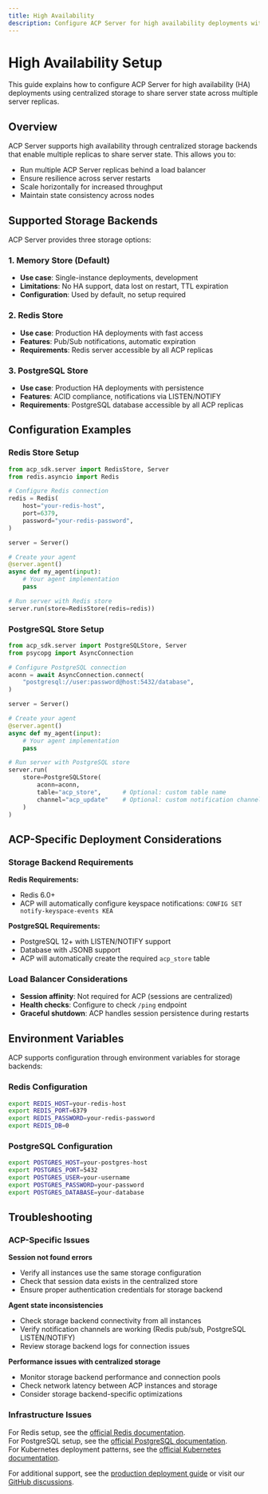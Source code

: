 ```yaml
---
title: High Availability
description: Configure ACP Server for high availability deployments with centralized storage
---
```


# High Availability Setup

This guide explains how to configure ACP Server for high availability (HA) deployments using centralized storage to share server state across multiple server replicas.

## Overview

ACP Server supports high availability through centralized storage backends that enable multiple replicas to share server state. This allows you to:

- Run multiple ACP Server replicas behind a load balancer
- Ensure resilience across server restarts
- Scale horizontally for increased throughput
- Maintain state consistency across nodes

## Supported Storage Backends

ACP Server provides three storage options:

### 1. Memory Store (Default)
- **Use case**: Single-instance deployments, development
- **Limitations**: No HA support, data lost on restart, TTL expiration
- **Configuration**: Used by default, no setup required

### 2. Redis Store
- **Use case**: Production HA deployments with fast access
- **Features**: Pub/Sub notifications, automatic expiration
- **Requirements**: Redis server accessible by all ACP replicas

### 3. PostgreSQL Store
- **Use case**: Production HA deployments with persistence
- **Features**: ACID compliance, notifications via LISTEN/NOTIFY
- **Requirements**: PostgreSQL database accessible by all ACP replicas

## Configuration Examples

### Redis Store Setup

```python
from acp_sdk.server import RedisStore, Server
from redis.asyncio import Redis

# Configure Redis connection
redis = Redis(
    host="your-redis-host",
    port=6379,
    password="your-redis-password",
)

server = Server()

# Create your agent
@server.agent()
async def my_agent(input):
    # Your agent implementation
    pass

# Run server with Redis store
server.run(store=RedisStore(redis=redis))
```

### PostgreSQL Store Setup

```python
from acp_sdk.server import PostgreSQLStore, Server
from psycopg import AsyncConnection

# Configure PostgreSQL connection
aconn = await AsyncConnection.connect(
    "postgresql://user:password@host:5432/database",
)

server = Server()

# Create your agent
@server.agent()
async def my_agent(input):
    # Your agent implementation
    pass

# Run server with PostgreSQL store
server.run(
    store=PostgreSQLStore(
        aconn=aconn,
        table="acp_store",      # Optional: custom table name
        channel="acp_update"    # Optional: custom notification channel
    )
)
```

## ACP-Specific Deployment Considerations

### Storage Backend Requirements

**Redis Requirements:**
- Redis 6.0+
- ACP will automatically configure keyspace notifications: `CONFIG SET notify-keyspace-events KEA`

**PostgreSQL Requirements:**
- PostgreSQL 12+ with LISTEN/NOTIFY support
- Database with JSONB support
- ACP will automatically create the required `acp_store` table

### Load Balancer Considerations

- **Session affinity**: Not required for ACP (sessions are centralized)
- **Health checks**: Configure to check `/ping` endpoint
- **Graceful shutdown**: ACP handles session persistence during restarts

## Environment Variables

ACP supports configuration through environment variables for storage backends:

### Redis Configuration
```bash
export REDIS_HOST=your-redis-host
export REDIS_PORT=6379
export REDIS_PASSWORD=your-redis-password
export REDIS_DB=0
```

### PostgreSQL Configuration
```bash
export POSTGRES_HOST=your-postgres-host
export POSTGRES_PORT=5432
export POSTGRES_USER=your-username
export POSTGRES_PASSWORD=your-password
export POSTGRES_DATABASE=your-database
```

## Troubleshooting

### ACP-Specific Issues

**Session not found errors**
- Verify all instances use the same storage configuration
- Check that session data exists in the centralized store
- Ensure proper authentication credentials for storage backend

**Agent state inconsistencies**
- Check storage backend connectivity from all instances
- Verify notification channels are working (Redis pub/sub, PostgreSQL LISTEN/NOTIFY)
- Review storage backend logs for connection issues

**Performance issues with centralized storage**
- Monitor storage backend performance and connection pools
- Check network latency between ACP instances and storage
- Consider storage backend-specific optimizations

### Infrastructure Issues

For Redis setup, see the [official Redis documentation](https://redis.io/docs/).  
For PostgreSQL setup, see the [official PostgreSQL documentation](https://www.postgresql.org/docs/).  
For Kubernetes deployment patterns, see the [official Kubernetes documentation](https://kubernetes.io/docs/).

For additional support, see the [production deployment guide](/core-concepts/production-grade) or visit our [GitHub discussions](https://github.com/i-am-bee/acp/discussions).